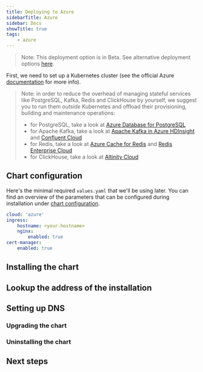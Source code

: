 ```yaml
---
title: Deploying to Azure
sidebarTitle: Azure
sidebar: Docs
showTitle: true
tags:
    - azure
---
```



> Note: This deployment option is in Beta. See alternative deployment options [here](/docs/self-host#deployment-options).

First, we need to set up a Kubernetes cluster (see the official Azure [documentation](https://docs.microsoft.com/en-us/azure/aks/kubernetes-walkthrough-portal#create-an-aks-cluster) for more info).

<ClusterRequirementsSnippet />

> Note: in order to reduce the overhead of managing stateful services like PostgreSQL, Kafka, Redis and ClickHouse by yourself, we suggest you to run them _outside_ Kubernetes and offload their provisioning, building and maintenance operations:
>
> -   for PostgreSQL, take a look at [Azure Database for PostgreSQL](https://docs.microsoft.com/en-us/azure/postgresql)
> -   for Apache Kafka, take a look at [Apache Kafka in Azure HDInsight](https://docs.microsoft.com/en-us/azure/hdinsight/kafka/apache-kafka-introduction) and [Confluent Cloud](https://www.confluent.io/confluent-cloud/)
> -   for Redis, take a look at [Azure Cache for Redis](https://azure.microsoft.com/en-us/services/cache/) and [Redis Enterprise Cloud](https://redis.com/redis-enterprise-cloud/overview/)
> -   for ClickHouse, take a look at [Altinity Cloud](https://altinity.com/cloud-database/)

## Chart configuration

Here's the minimal required `values.yaml` that we'll be using later. You can find an overview of the parameters that can be configured during installation under [chart configuration](/docs/self-host/deploy/configuration).

```yaml file=values.yaml
cloud: 'azure'
ingress:
    hostname: <your-hostname>
    nginx:
        enabled: true
cert-manager:
    enabled: true
```

## Installing the chart

<InstallingSnippet />

## Lookup the address of the installation

<GetInstallationAddress />

## Setting up DNS

<SetupDNS />

### Upgrading the chart

<UpgradingSnippet />

### Uninstalling the chart

<UninstallingSnippet />

## Next steps

<NextSteps />
